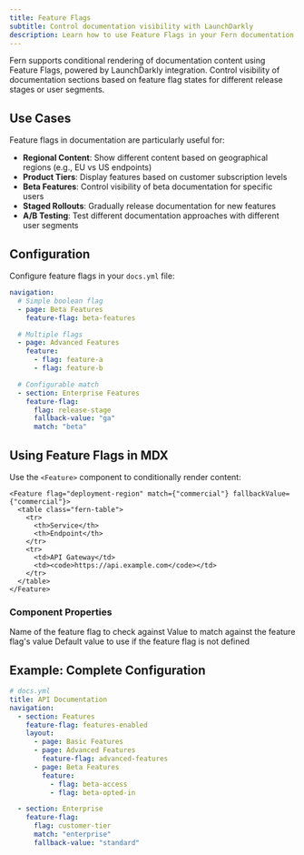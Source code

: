 ```yaml
---
title: Feature Flags
subtitle: Control documentation visibility with LaunchDarkly
description: Learn how to use Feature Flags in your Fern documentation
---
```


Fern supports conditional rendering of documentation content using Feature Flags, powered by LaunchDarkly integration. Control visibility of documentation sections based on feature flag states for different release stages or user segments.

## Use Cases

Feature flags in documentation are particularly useful for:

- **Regional Content**: Show different content based on geographical regions (e.g., EU vs US endpoints)
- **Product Tiers**: Display features based on customer subscription levels
- **Beta Features**: Control visibility of beta documentation for specific users
- **Staged Rollouts**: Gradually release documentation for new features
- **A/B Testing**: Test different documentation approaches with different user segments

## Configuration

Configure feature flags in your `docs.yml` file:

```yaml
navigation:
  # Simple boolean flag
  - page: Beta Features
    feature-flag: beta-features

  # Multiple flags
  - page: Advanced Features
    feature:
      - flag: feature-a
      - flag: feature-b

  # Configurable match
  - section: Enterprise Features
    feature-flag:
      flag: release-stage
      fallback-value: "ga"
      match: "beta"
```

## Using Feature Flags in MDX

Use the `<Feature>` component to conditionally render content:

```mdx
<Feature flag="deployment-region" match={"commercial"} fallbackValue={"commercial"}>
  <table class="fern-table">
    <tr>
      <th>Service</th>
      <th>Endpoint</th>
    </tr>
    <tr>
      <td>API Gateway</td>
      <td><code>https://api.example.com</code></td>
    </tr>
  </table>
</Feature>
```

### Component Properties

<ParamField path="flag" type="string" required={true}>
  Name of the feature flag to check against
</ParamField>

<ParamField path="match" type="boolean | string" required={true}>
  Value to match against the feature flag's value
</ParamField>

<ParamField path="fallbackValue" type="boolean | string" required={false}>
  Default value to use if the feature flag is not defined
</ParamField>

## Example: Complete Configuration

```yaml
# docs.yml
title: API Documentation
navigation:
  - section: Features
    feature-flag: features-enabled
    layout:
      - page: Basic Features
      - page: Advanced Features
        feature-flag: advanced-features
      - page: Beta Features
        feature:
          - flag: beta-access
          - flag: beta-opted-in

  - section: Enterprise
    feature-flag:
      flag: customer-tier
      match: "enterprise"
      fallback-value: "standard"
```
